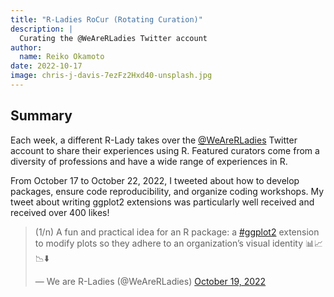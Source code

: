 ```yaml
---
title: "R-Ladies RoCur (Rotating Curation)"
description: |
  Curating the @WeAreRLadies Twitter account
author:
  name: Reiko Okamoto
date: 2022-10-17
image: chris-j-davis-7ezFz2Hxd40-unsplash.jpg
---
```


## Summary

Each week, a different R-Lady takes over the [\@WeAreRLadies](https://twitter.com/WeAreRLadies) Twitter account to share their experiences using R. Featured curators come from a diversity of professions and have a wide range of experiences in R.

From October 17 to October 22, 2022, I tweeted about how to develop packages, ensure code reproducibility, and organize coding workshops. My tweet about writing ggplot2 extensions was particularly well received and received over 400 likes!

<blockquote class="twitter-tweet">

<p lang="en" dir="ltr">

(1/n) A fun and practical idea for an R package: a <a href="https://twitter.com/hashtag/ggplot2?src=hash&amp;ref_src=twsrc%5Etfw">#ggplot2</a> extension to modify plots so they adhere to an organization's visual identity 📊📈📉⬇️

</p>

--- We are R-Ladies (@WeAreRLadies) <a href="https://twitter.com/WeAreRLadies/status/1582555509772746755?ref_src=twsrc%5Etfw">October 19, 2022</a>

</blockquote>

```{=html}
<script async src="https://platform.twitter.com/widgets.js" charset="utf-8"></script>
```
